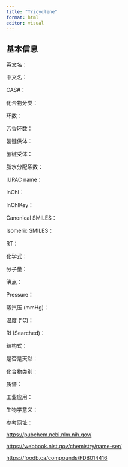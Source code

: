 ```yaml
---
title: "Tricyclene"
format: html
editor: visual
---
```


## 基本信息

英文名：

中文名：

CAS#：

化合物分类：

环数：

芳香环数：

氢键供体：

氢键受体：

脂水分配系数：

IUPAC name：

InChl：

InChlKey：

Canonical SMILES：

Isomeric SMILES：

RT：

化学式：

分子量：

沸点：

Pressure：

蒸汽压 (mmHg)：

温度 (℃)：

RI (Searched)：

结构式：

是否是天然：

化合物类别：

质谱：

工业应用：

生物学意义：

参考网址：

<https://pubchem.ncbi.nlm.nih.gov/>

<https://webbook.nist.gov/chemistry/name-ser/>

<https://foodb.ca/compounds/FDB014416>



